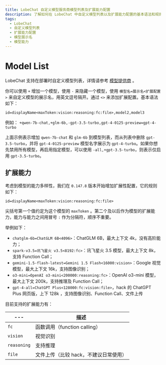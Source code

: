 ```yaml
---
title: LobeChat 自定义模型服务商模型列表及扩展能力配置
description: 了解如何在 LobeChat 中自定义模型列表以及扩展能力配置的基本语法和规则。
tags:
  - LobeChat
  - 自定义模型列表
  - 扩展能力配置
  - 模型展示名
  - 模型能力
---
```


# Model List

LobeChat 支持在部署时自定义模型列表，详情请参考 [模型提供商](/zh/docs/self-hosting/environment-variables/model-provider) 。

你可以使用 `+` 增加一个模型，使用 `-` 来隐藏一个模型，使用 `模型名=展示名<扩展配置>` 来自定义模型的展示名，用英文逗号隔开。通过 `<>` 来添加扩展配置。基本语法如下：

```text
id=displayName<maxToken:vision:reasoning:fc:file>,model2,model3
```

例如： `+qwen-7b-chat,+glm-6b,-gpt-3.5-turbo,gpt-4-0125-preview=gpt-4-turbo`

上面示例表示增加 `qwen-7b-chat` 和 `glm-6b` 到模型列表，而从列表中删除 `gpt-3.5-turbo`，并将 `gpt-4-0125-preview` 模型名字展示为 `gpt-4-turbo`。如果你想先禁用所有模型，再启用指定模型，可以使用 `-all,+gpt-3.5-turbo`，则表示仅启用 `gpt-3.5-turbo`。

## 扩展能力

考虑到模型的能力多样性，我们在 `0.147.8` 版本开始增加扩展性配置，它的规则如下：

```shell
id=displayName<maxToken:vision:reasoning:fc:file>
```

尖括号第一个值约定为这个模型的 `maxToken` 。第二个及以后作为模型的扩展能力，能力与能力之间用冒号 `:` 作为分隔符，顺序不重要。

举例如下：

- `chatglm-6b=ChatGLM 6B<4096>`：ChatGLM 6B，最大上下文 4k，没有高阶能力；
- `spark-v3.5=讯飞星火 v3.5<8192:fc>`：讯飞星火 3.5 模型，最大上下文 8k，支持 Function Call；
- `gemini-1.5-flash-latest=Gemini 1.5 Flash<16000:vision>`：Google 视觉模型，最大上下文 16k，支持图像识别；
- `o3-mini=OpenAI o3-mini<200000:reasoning:fc>`：OpenAI o3-mini 模型，最大上下文 200k，支持推理及 Function Call；
- `gpt-4-all=ChatGPT Plus<128000:fc:vision:file>`，hack 的 ChatGPT Plus 网页版，上下 128k ，支持图像识别、Function Call、文件上传

目前支持的扩展能力有：

| ---         | 描述                     |
| ----------- | ---------------------- |
| `fc`        | 函数调用（function calling） |
| `vision`    | 视觉识别                   |
| `reasoning` | 支持推理                   |
| `file`      | 文件上传（比较 hack，不建议日常使用）  |
